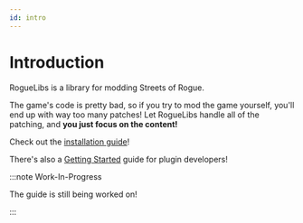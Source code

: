 ```yaml
---
id: intro
---
```


# Introduction

RogueLibs is a library for modding Streets of Rogue.

The game's code is pretty bad, so if you try to mod the game yourself, you'll end up with way too many patches! Let RogueLibs handle all of the patching, and **you just focus on the content!**

Check out the [installation guide](user/installation)!

There's also a [Getting Started](getting-started) guide for plugin developers!

:::note Work-In-Progress

The guide is still being worked on!

:::